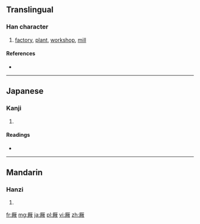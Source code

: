 {{also|廠}}
==Translingual==

===Han character===
{{Han char|rn=27|rad=厂|as=12|sn=14|four=|canj=一火月大 (MFBK), X一火月大 (XMFBK)}}

# [[factory]], [[plant]], [[workshop]], [[mill]]

====References====
* {{Han ref|kx=0163.041|dkj=03034|dj=0371.050|hdz=10078.020|uh=53B0|ud=21424}}

----

==Japanese==

===Kanji===
{{ja-kanji|grade=|rs=厂12}}

# {{defn|Japanese|sort=厂12}}

====Readings====
* {{ja-readings|on=[[しょう]] (shō)|kun=[[うまや]] (umaya)}}

----

==Mandarin==

===Hanzi===
{{cmn-hanzi|pin=[[chǎng]] ([[chang3]])|wg=ch'ang<sup>3</sup>}}

# {{defn|Mandarin|sort=厂12}}

[[fr:厰]]
[[mg:厰]]
[[ja:厰]]
[[pl:厰]]
[[vi:厰]]
[[zh:厰]]